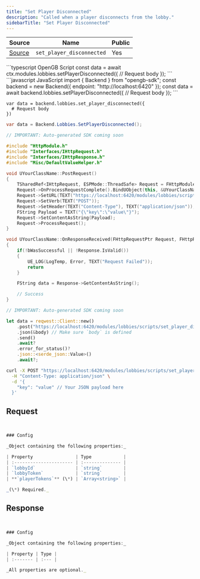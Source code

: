```yaml
---
title: "Set Player Disconnected"
description: "Called when a player disconnects from the lobby."
sidebarTitle: "Set Player Disconnected"
---
```


| Source                                                                                                      | Name       | Public     |
| ----------------------------------------------------------------------------------------------------------- | ---------- | ---------- |
| [Source](https://github.com/rivet-gg/opengb-modules/tree/main/modules/lobbies/scripts/set_player_disconnected.ts) | `set_player_disconnected` | Yes |

<RequestExample>
```typescript OpenGB Script
const data = await ctx.modules.lobbies.setPlayerDisconnected({
  // Request body
});
```
```javascript JavaScript
import { Backend } from "opengb-sdk";
const backend = new Backend({ endpoint: "http://localhost:6420" });
const data = await backend.lobbies.setPlayerDisconnected({
  // Request body
});
```

```gdscript Godot
var data = backend.lobbies.set_player_disconnected({
  # Request body
})
```

```csharp Unity
var data = Backend.Lobbies.SetPlayerDisconnected();
```

```cpp Unreal Engine
// IMPORTANT: Auto-generated SDK coming soon

#include "HttpModule.h"
#include "Interfaces/IHttpRequest.h"
#include "Interfaces/IHttpResponse.h"
#include "Misc/DefaultValueHelper.h"

void UYourClassName::PostRequest()
{
    TSharedRef<IHttpRequest, ESPMode::ThreadSafe> Request = FHttpModule::Get().CreateRequest();
    Request->OnProcessRequestComplete().BindUObject(this, &UYourClassName::OnResponseReceived);
    Request->SetURL(TEXT("https://localhost:6420/modules/lobbies/scripts/set_player_disconnected/call"));
    Request->SetVerb(TEXT("POST"));
    Request->SetHeader(TEXT("Content-Type"), TEXT("application/json"));
    FString Payload = TEXT("{\"key\":\"value\"}");
    Request->SetContentAsString(Payload);
    Request->ProcessRequest();
}

void UYourClassName::OnResponseReceived(FHttpRequestPtr Request, FHttpResponsePtr Response, bool bWasSuccessful)
{
    if(!bWasSuccessful || !Response.IsValid())
    {
        UE_LOG(LogTemp, Error, TEXT("Request Failed"));
        return
    }

    FString data = Response->GetContentAsString();

    // Success
}
```

```rust Rust
// IMPORTANT: Auto-generated SDK coming soon

let data = reqwest::Client::new()
    .post("https://localhost:6420/modules/lobbies/scripts/set_player_disconnected/call")
    .json(&body) // Make sure `body` is defined
    .send()
    .await?
    .error_for_status()?
    .json::<serde_json::Value>()
    .await?;
```

```bash curl
curl -X POST "https://localhost:6420/modules/lobbies/scripts/set_player_disconnected/call" \
  -H "Content-Type: application/json" \
  -d '{
    "key": "value" // Your JSON payload here
  }'
```

</RequestExample>

## Request

```typescript


### Config

_Object containing the following properties:_

| Property                | Type            |
| :---------------------- | :-------------- |
| `lobbyId`               | `string`        |
| `lobbyToken`            | `string`        |
| **`playerTokens`** (\*) | `Array<string>` |

_(\*) Required._

```

## Response

```typescript


### Config

_Object containing the following properties:_

| Property | Type |
| :------- | :--- |

_All properties are optional._

```
